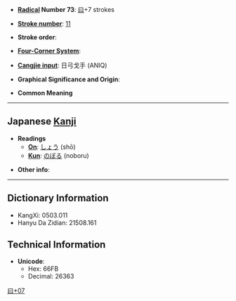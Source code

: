 * '''[[Wiktionary:Chinese radical index| Radical]] Number 73''': [[Wiktionary:Chinese radical index 曰|曰]]+7 strokes

* '''[[Wiktionary:Chinese total strokes index|Stroke number]]''': [[Wiktionary:Chinese total strokes index 11|11]]

* '''Stroke order''': 

* '''[[Wiktionary:Chinese four corner index|Four-Corner System]]''': 

* '''[[Wiktionary:Chinese Cangjie index|Cangjie input]]''': 日弓戈手 (ANIQ)

* '''Graphical Significance and Origin''': 

* '''Common Meaning'''

----

== Japanese [[Kanji]] ==

* '''Readings'''
** '''[[On]]''': [[しょう]] (shō)
** '''[[Kun]]''': [[のぼる]] (noboru)

* '''Other info''':  

----

== Dictionary Information ==

* KangXi: 0503.011
* Hanyu Da Zidian: 21508.161

== Technical Information ==

* '''Unicode''':
** Hex: 66FB
** Decimal: 26363

[[Category:Japanese-only CJKV Characters|曰+07]]